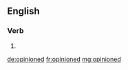 ==English==

===Verb===
{{head|en|verb form}}

# {{en-past of|opinion}}

[[de:opinioned]]
[[fr:opinioned]]
[[mg:opinioned]]